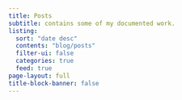 ```yaml
---
title: Posts
subtitle: contains some of my documented work.
listing:
  sort: "date desc"
  contents: "blog/posts"
  filter-ui: false
  categories: true
  feed: true
page-layout: full
title-block-banner: false
---
```


